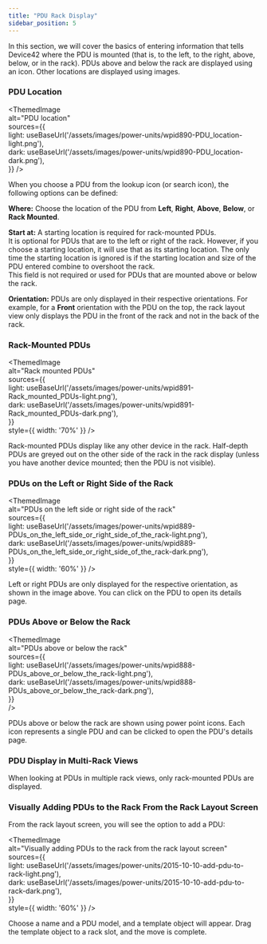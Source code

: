 ```yaml
---
title: "PDU Rack Display"
sidebar_position: 5
---
```



In this section, we will cover the basics of entering information that tells Device42 where the PDU is mounted (that is, to the left, to the right, above, below, or in the rack). PDUs above and below the rack are displayed using an icon. Other locations are displayed using images.

### PDU Location

<ThemedImage   
  alt="PDU location"   
  sources={{     
    light: useBaseUrl('/assets/images/power-units/wpid890-PDU_location-light.png'),     
    dark: useBaseUrl('/assets/images/power-units/wpid890-PDU_location-dark.png'),   
  }} 
/>

When you choose a PDU from the lookup icon (or search icon), the following options can be defined:

**Where:** Choose the location of the PDU from **Left**, **Right**, **Above**, **Below**, or **Rack Mounted**.

**Start at:** A starting location is required for rack-mounted PDUs.  
It is optional for PDUs that are to the left or right of the rack. However, if you choose a starting location, it will use that as its starting location. The only time the starting location is ignored is if the starting location and size of the PDU entered combine to overshoot the rack.  
This field is not required or used for PDUs that are mounted above or below the rack.

**Orientation:** PDUs are only displayed in their respective orientations. For example, for a **Front** orientation with the PDU on the top, the rack layout view only displays the PDU in the front of the rack and not in the back of the rack.

### Rack-Mounted PDUs

<ThemedImage   
  alt="Rack mounted PDUs"   
  sources={{     
    light: useBaseUrl('/assets/images/power-units/wpid891-Rack_mounted_PDUs-light.png'),     
    dark: useBaseUrl('/assets/images/power-units/wpid891-Rack_mounted_PDUs-dark.png'),   
  }}   
  style={{ width: '70%' }} 
/>

Rack-mounted PDUs display like any other device in the rack. Half-depth PDUs are greyed out on the other side of the rack in the rack display (unless you have another device mounted; then the PDU is not visible).

### PDUs on the Left or Right Side of the Rack

<ThemedImage   
  alt="PDUs on the left side or right side of the rack"   
  sources={{     
    light: useBaseUrl('/assets/images/power-units/wpid889-PDUs_on_the_left_side_or_right_side_of_the_rack-light.png'),     
    dark: useBaseUrl('/assets/images/power-units/wpid889-PDUs_on_the_left_side_or_right_side_of_the_rack-dark.png'),   
  }}   
  style={{ width: '60%' }} 
/>

Left or right PDUs are only displayed for the respective orientation, as shown in the image above. You can click on the PDU to open its details page.

### PDUs Above or Below the Rack

<ThemedImage   
  alt="PDUs above or below the rack"   
  sources={{     
    light: useBaseUrl('/assets/images/power-units/wpid888-PDUs_above_or_below_the_rack-light.png'),     
    dark: useBaseUrl('/assets/images/power-units/wpid888-PDUs_above_or_below_the_rack-dark.png'),   
  }}   
/>

PDUs above or below the rack are shown using power point icons. Each icon represents a single PDU and can be clicked to open the PDU's details page.

### PDU Display in Multi-Rack Views

When looking at PDUs in multiple rack views, only rack-mounted PDUs are displayed.

### Visually Adding PDUs to the Rack From the Rack Layout Screen

From the rack layout screen, you will see the option to add a PDU:

<ThemedImage   
  alt="Visually adding PDUs to the rack from the rack layout screen"   
  sources={{     
    light: useBaseUrl('/assets/images/power-units/2015-10-10-add-pdu-to-rack-light.png'),     
    dark: useBaseUrl('/assets/images/power-units/2015-10-10-add-pdu-to-rack-dark.png'),   
  }}   
  style={{ width: '60%' }} 
/>

Choose a name and a PDU model, and a template object will appear. Drag the template object to a rack slot, and the move is complete.
